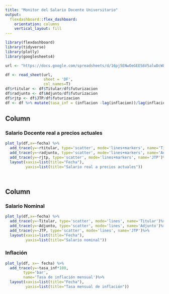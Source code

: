 ---
title: "Monitor del Salario Docente Universitario"
output: 
  flexdashboard::flex_dashboard:
    orientation: columns
    vertical_layout: fill
---

```{r setup, include=FALSE}
library(flexdashboard)
library(tidyverse)
library(plotly)
library(googlesheets4)

url <- "https://docs.google.com/spreadsheets/d/16pj5ENwOeGEES6V5alwDcW8FwdPjTOqjFFho-XZDnwo/edit?usp=sharing"

df <- read_sheet(url, 
                 sheet = 'DF',
                 col_names=T)
df$rtitular <- df$Titular/df$futurizacion
df$radjunto <- df$Adjunto/df$futurizacion
df$rjtp <- df$JTP/df$futurizacion
df <- df %>% mutate(tasa_inf = (inflacion -lag(inflacion))/lag(inflacion))

```

Column {data-width=650}
-----------------------------------------------------------------------

### Salario Docente real a precios actuales

```{r}


plot_ly(df,x=~fecha) %>%
  add_trace(y=~rtitular, type='scatter', mode='lines+markers', name='Titular')%>%
  add_trace(y=~radjunto, type='scatter', mode='lines+markers', name='Adjunto')%>%
  add_trace(y=~rjtp, type='scatter', mode='lines+markers', name='JTP')%>%
  layout(xaxis=list(title="Fecha"),
         yaxis=list(title="Salario real a precios actuales"))

  


```

Column {data-width=350}
-----------------------------------------------------------------------

### Salario Nominal

```{r}
plot_ly(df,x=~fecha) %>%
  add_trace(y=~Titular, type='scatter', mode='lines', name='Titular')%>%
  add_trace(y=~Adjunto, type='scatter', mode='lines', name='Adjunto')%>%
  add_trace(y=~JTP, type='scatter', mode='lines', name='JTP')%>%
  layout(xaxis=list(title="Fecha"),
         yaxis=list(title="Salario nominal"))

```

### Inflación

```{r}
plot_ly(df, x=~ fecha) %>%
  add_trace(y=~tasa_inf*100,
        type='bar',
        name='Tasa de inflación mensual')%>%
  layout(xaxis=list(title="Fecha"),
         yaxis=list(title="Tasa mensual de inflación"))
```

